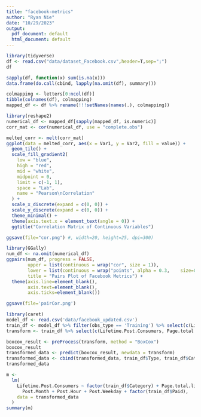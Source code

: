 ```yaml
---
title: "facebook-metrics"
author: "Ryan Nie"
date: "10/29/2023"
output:
  pdf_document: default
  html_document: default
---
```


```r
library(tidyverse)
df <- read.csv("data/dataset_Facebook.csv",header=T,sep=";")
df
```

```r
sapply(df, function(x) sum(is.na(x)))
data.frame(do.call(cbind, lapply(na.omit(df), summary)))
```

```r
colmapping <- letters[0:ncol(df)]
tibble(colnames(df), colmapping)
mapped_df <- df %>% rename(!!!setNames(names(.), colmapping))
```

```r
library(reshape2)
numerical_df <- mapped_df[sapply(mapped_df, is.numeric)]
corr_mat <- cor(numerical_df, use = "complete.obs")

melted_corr <- melt(corr_mat)
ggplot(data = melted_corr, aes(x = Var1, y = Var2, fill = value)) +
  geom_tile() +
  scale_fill_gradient2(
    low = "blue",
    high = "red",
    mid = "white",
    midpoint = 0,
    limit = c(-1, 1),
    space = "Lab",
    name = "Pearson\nCorrelation"
  ) +
  scale_x_discrete(expand = c(0, 0)) +
  scale_y_discrete(expand = c(0, 0)) +
  theme_minimal() +
  theme(axis.text.x = element_text(angle = 0)) + 
  ggtitle("Correlation Matrix of Continuous Variables")

ggsave(file="cor.png") #, width=20, height=25, dpi=300)
```

```r
library(GGally)
num_df <- na.omit(numerical_df)
ggpairs(num_df, progress = FALSE, 
        upper = list(continuous = wrap("cor", size = 1)),
        lower = list(continuous = wrap("points", alpha = 0.3,    size=0.05)),
        title = "Pairs Plot of Facebook Metrics") +
  theme(axis.line=element_blank(), 
        axis.text=element_blank(),
        axis.ticks=element_blank())

ggsave(file='pairCor.png')
```

```r
library(caret)
model_df <- read.csv('data/facebook_updated.csv')
train_df <- model_df %>% filter(obs_type == 'Training') %>% select(c(Lifetime.Post.Consumers, Category, Page.total.likes, Type, Post.Month, Post.Hour, Post.Weekday, Paid))
transform <- train_df %>% select(c(Lifetime.Post.Consumers, Page.total.likes, Post.Month, Post.Hour, Post.Weekday))

boxcox_result <- preProcess(transform, method = "BoxCox")
boxcox_result
transformed_data <- predict(boxcox_result, newdata = transform)
transformed_data <- cbind(transformed_data, train_df$Type, train_df$Category, train_df$Paid)
transformed_data

m <-
  lm(
    Lifetime.Post.Consumers ~ factor(train_df$Category) + Page.total.likes + factor(train_df$Type) +
      Post.Month + Post.Hour + Post.Weekday + factor(train_df$Paid),
    data = transformed_data
  )
summary(m)
```


